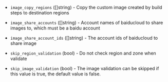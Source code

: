 <!-- Code generated from the comments of the BaiduCloudImageConfig struct in builder/bcc/image_config.go; DO NOT EDIT MANUALLY -->

- `image_copy_regions` ([]string) - Copy the custom image created by build steps to destination regions

- `image_share_accounts` ([]string) - Account names of baiducloud to share images to, which
  must be a baidu account

- `image_share_account_ids` ([]string) - The account ids of baiducloud to share image

- `skip_region_validation` (bool) - Do not check region and zone when validate

- `skip_image_validation` (bool) - The image validation can be skipped if this value is true, the default
  value is false.

<!-- End of code generated from the comments of the BaiduCloudImageConfig struct in builder/bcc/image_config.go; -->
